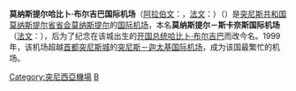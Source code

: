 {{Infobox Airport 
| airport_name = <center>莫纳斯提尔哈比卜·布尔吉巴国际机场<br><small>{{rtl-lang|ar|مطار المنستير الحبيب بورقيبة الدولي}}<br>{{lang|fr|Aéroport international de Monastir Habib-Bourguiba}}</small></center>
| photo        = Monastir airport.jpg
| caption      = 
| IATA         = MIR
| ICAO         = DTMB
| type         = [[民用航空|民用]]
| owner        = 
| run by       = TAV
| city         = [[突尼斯共和国|突尼斯共和国]][[莫纳斯提尔|莫纳斯提尔]]、[[苏塞|苏塞]]
| location     = [[莫纳斯提尔省|莫纳斯提尔省]][[斯卡奈斯|斯卡奈斯]]
| elevation    = 3米
| coordinates  = {{Coord|35|45|29|N|10|45|17|E|type:airport_region:TN}}
| website      = 
| metric-elev  = 
| metric-rwy   = 
| r1-number    = 07/25
| r1-length-f  = 9,678
| r1-length-m  = 2,903
| r1-surface   = [[Asphalt|Asphalt]]
| r2-number    = 
| r2-length-f  = 
| r2-length-m  = 
| r2-surface   = 
| stat-year    = 
| stat1-header = 
| stat1-data   = 
| stat2-header = 
| stat2-data   = 
| footnotes    = 
}}

'''莫纳斯提尔哈比卜·布尔吉巴国际机场'''（[[阿拉伯文|阿拉伯文]]：'''{{rtl-lang|ar|مطار المنستير الحبيب بورقيبة الدولي}}'''，[[法文|法文]]：'''{{lang|fr|Aéroport international de Monastir Habib-Bourguiba}}'''）（{{airport codes|MIR|DTMB}}）是[[突尼斯共和国|突尼斯共和国]][[莫纳斯提尔省|莫纳斯提尔省]][[首府|省会]][[莫纳斯提尔|莫纳斯提尔]]的[[国际机场|国际]][[机场|机场]]，本名'''莫纳斯提尔－斯卡奈斯国际机场'''（[[法文|法文]]：'''{{lang|fr|Aéroport international de Monastir - Skanès}}'''），后为了纪念在该城出生的[[突尼斯总统|开国总统]][[哈比卜·布尔吉巴|哈比卜·布尔吉巴]]而改今名。1999年，该机场超越[[首都|首都]][[突尼斯城|突尼斯城]]的[[突尼斯－迦太基国际机场|突尼斯－迦太基国际机场]]，成为该国最繁忙的机场。

[[Category:突尼西亞機場|Category:突尼西亞機場]]
[[Category:冠以人名的非洲機場|B]]